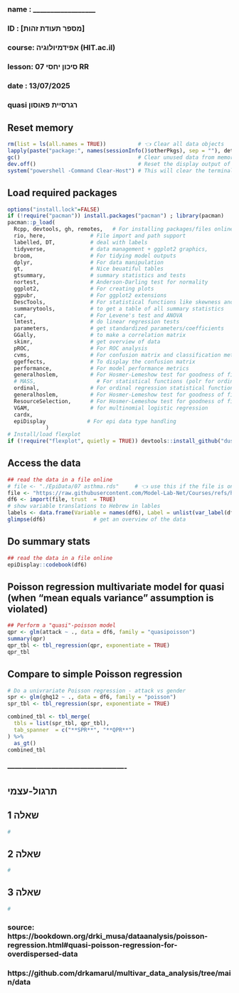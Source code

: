 ###
### name  : __________________
### ID    : [מספר תעודת זהות]
### course: אפידמיולוגיה (HIT.ac.il)
### lesson: סיכון יחסי 07  RR 
### date  : 13/07/2025
###  
###  quasi רגרסיית פאוסון  


## Reset memory
```{r setup-packages, include = FALSE}
rm(list = ls(all.names = TRUE))          # 👈 Clear all data objects        👇 Clear packages
lapply(paste("package:", names(sessionInfo()$otherPkgs), sep = ""), detach, character.only = TRUE, unload = TRUE, force = TRUE)
gc()                                     # Clear unused data from memory ("garbage cllection")
dev.off()                                # Reset the display output of R
system("powershell -Command Clear-Host") # This will clear the terminal in VScode
```

## Load required packages
```{r load-packages, include false}
options("install.lock"=FALSE)
if (!require("pacman")) install.packages("pacman") ; library(pacman)
pacman::p_load(
  Rcpp, devtools, gh, remotes,   # For installing packages/files online (like from GitHub)
  rio, here,              # File import and path support
  labelled, DT,           # deal with labels
  tidyverse,              # data management + ggplot2 graphics,
  broom,                  # For tidying model outputs
  dplyr,                  # For data manipulation
  gt,                     # Nice beuatiful tables
  gtsummary,              # summary statistics and tests
  nortest,                # Anderson-Darling test for normality
  ggplot2,                # For creating plots
  ggpubr,                 # For ggplot2 extensions
  DescTools,              # For statistical functions like skewness and kurtosis
  summarytools,           # to get a table of all summary statistics
  car,                    # For Levene's test and ANOVA
  lmtest,                 # do linear regression tests
  parameters,             # get standardized parameters/coefficients
  GGally,                 # to make a correlation matrix
  skimr,                  # get overview of data
  pROC,                   # For ROC analysis
  cvms,                   # For confusion matrix and classification metrics
  ggeffects,              # To display the confusion matrix
  performance,            # For model performance metrics
  generalhoslem,          # For Hosmer-Lemeshow test for goodness of fit 
  # MASS,                   # For statistical functions (polr for ordinal regression)ordinal
  ordinal,                # For ordinal regression statistical functions 
  generalhoslem,          # For Hosmer-Lemeshow test for goodness of fit 
  ResourceSelection,      # For Hosmer-Lemeshow test for goodness of fit 
  VGAM,                   # for multinomial logistic regression
  cardx,
  epiDisplay             # For epi data type handling
            )
# Install/load flexplot
if (!require("flexplot", quietly = TRUE)) devtools::install_github("dustinfife/flexplot", ref = "logistic_plots")  ;  library(flexplot)
```

## Access the data
```{r read-data, echo=FALSE}
## read the data in a file online
# file <- "./EpiData/07 asthma.rds"     # 👈 use this if the file is on your computer
file <- "https://raw.githubusercontent.com/Model-Lab-Net/Courses/refs/heads/main/Epi/Data/07%20asthma.rds"
df6 <- import(file, trust  = TRUE)
# show variable translations to Hebrew in lables
labels <- data.frame(Variable = names(df6), Label = unlist(var_label(df6)))   ;   gt(labels)
glimpse(df6)               # get an overview of the data
```

## Do summary stats
```{r read-data, echo=FALSE}
## read the data in a file online
epiDisplay::codebook(df6)
```

## Poisson regression multivariate model for quasi (when “mean equals variance” assumption is violated)
```{r read-data, echo=FALSE}
## Perform a "quasi"-poisson model
qpr <- glm(attack ~ ., data = df6, family = "quasipoisson")
summary(qpr)
qpr_tbl <- tbl_regression(qpr, exponentiate = TRUE)
qpr_tbl
```



## Compare to simple Poisson regression
```{r simple-poisson-reg, echo = TRUE}
# Do a univrariate Poisson regression - attack vs gender
spr <- glm(ghq12 ~ ., data = df6, family = "poisson")
spr_tbl <- tbl_regression(spr, exponentiate = TRUE)

combined_tbl <- tbl_merge(
  tbls = list(spr_tbl, qpr_tbl),
  tab_spanner  = c("**SPR**", "**QPR**")
) %>%
  as_gt()
combined_tbl
```







### -------------------------------------------------
## תרגול-עצמי

## שאלה 1
```{r question-1, echo = TRUE}
# 

```

## שאלה 2
```{r question-2, echo = TRUE}
# 

```

## שאלה 3
```{r question-3, echo = TRUE}
# 

```








### source:  https://bookdown.org/drki_musa/dataanalysis/poisson-regression.html#quasi-poisson-regression-for-overdispersed-data
###          https://github.com/drkamarul/multivar_data_analysis/tree/main/data